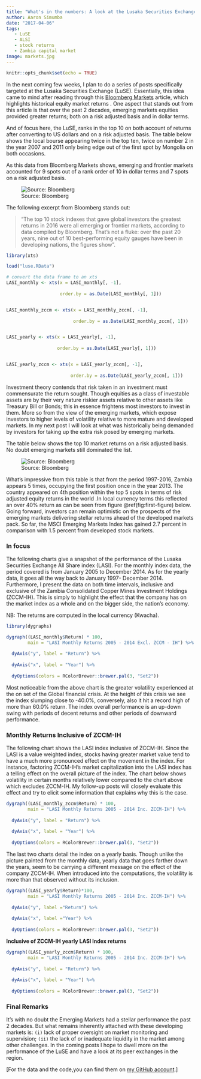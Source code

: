 ```yaml
---
title: "What's in the numbers: A look at the Lusaka Securities Exchange"
author: Aaron Simumba
date: "2017-04-06"
tags:
   - LuSE
   - ALSI
   - stock returns
   - Zambia capital market
image: markets.jpg
---
```


```r
knitr::opts_chunk$set(echo = TRUE)
```


In the next coming few weeks, I plan to do a series of posts specifically targeted at the Lusaka Securities Exchange (LuSE). Essentially, this idea came to mind after reading through this [Bloomberg Markets](https://www.bloomberg.com/news/articles/2017-01-10/history-shows-world-s-best-stock-gains-arise-in-emerging-markets) article, which highlights historical equity market returns . One aspect that stands out from this article is that over the past 2 decades, emerging markets equities provided greater returns; both on a risk adjusted basis and in dollar terms.

And of focus here, the LuSE, ranks in the top 10 on both account of returns after converting to US dollars and on a risk adjusted basis. The table below shows the local bourse appearing twice in the top ten, twice  on number 2 in the year 2007 and 2011 only being edge out of the first spot by Mongolia on both occasions.

As this data from Bloomberg Markets  shows, emerging and frontier markets accounted for 9 spots out of a rank order of 10 in dollar terms and 7 spots on a risk adjusted basis.

![Source: Bloomberg](https://user-images.githubusercontent.com/24398851/30350809-f43f4b5c-9820-11e7-80fa-5cd4aa7882fe.png)


The following excerpt from Bloomberg stands out:

>“The top 10 stock indexes that gave global investors the greatest returns in 2016 were all emerging or frontier markets, according to data compiled by Bloomberg. That’s not a fluke: over the past 20 years, nine out of 10 best-performing equity gauges have been in developing nations, the figures show”.


```r
library(xts)

load("luse.RData")

# convert the data frame to an xts
LASI_monthly <- xts(x = LASI_monthly[, -1],
                    
                    order.by = as.Date(LASI_monthly[, 1]))


LASI_monthly_zccm <- xts(x = LASI_monthly_zccm[, -1],
                         
                         order.by = as.Date(LASI_monthly_zccm[, 1]))


LASI_yearly <- xts(x = LASI_yearly[, -1],
                   
                   order.by = as.Date(LASI_yearly[, 1]))


LASI_yearly_zccm <- xts(x = LASI_yearly_zccm[, -1],
                        
                        order.by = as.Date(LASI_yearly_zccm[, 1]))
```



Investment theory contends that risk taken in an investment must commensurate the return sought. Though equities as a class of investable assets are by their very nature riskier assets relative to other assets like Treasury Bill or Bonds; this in essence frightens most investors to invest in them. More so from the view of the emerging markets, which expose investors to higher levels of volatility relative to more mature and developed markets. In my next post I will look at what was historically being  demanded by investors for taking up the extra risk posed by emerging markets.

The table below shows the top 10 market returns on a risk adjusted basis. No doubt emerging markets still dominated the list.

![Source: Bloomberg](https://user-images.githubusercontent.com/24398851/30350804-ecf24f0c-9820-11e7-8b32-165181d67703.png)


What’s impressive from this table is that from the period 1997-2016, Zambia appears 5 times, occupying the first position once in the year 2013. The country appeared on 4th position within the top 5 spots in terms of risk adjusted equity returns in the world .In local currency terms this reflected an over 40% return as can be seen from figure \@ref(fig:first-figure) below. Going forward, investors can remain optimistic on the prospects of the emerging markets delivering stellar returns ahead of the developed markets pack. So far, the MSCI Emerging Markets Index has gained 2.7 percent in comparison with 1.5 percent from developed stock markets.

### In focus

The following charts give a snapshot of the performance of the Lusaka Securities  Exchange All Share index (LASI). For the monthly index data, the period covered is from January 2005 to December 2014. As for the yearly data, it goes all the way back to January 1997- December 2014. Furthermore, I present the data on both time intervals, inclusive and exclusive of the Zambia Consolidated Copper Mines Investment Holdings (ZCCM-IH). This is simply to highlight the effect that the company has on the market index as a whole and on the bigger side, the nation's economy.

NB: The returns are computed in the local currency (Kwacha).

```r

library(dygraphs)

dygraph((LASI_monthly$Return) * 100,
        main = "LASI Monthly Returns 2005 - 2014 Excl. ZCCM - IH") %>%
  
  dyAxis("y", label = "Return") %>%
  
  dyAxis("x", label = "Year") %>%
  
  dyOptions(colors = RColorBrewer::brewer.pal(3, "Set2")) 

```


Most noticeable from the above chart is the greater volatility experienced at the on set of the Global financial crisis. At the height of this crisis we see the index slumping close to -40.0%, conversely, also it hit a record high of more than 60.0% return. The index overall performance is an up-down swing with periods of decent returns and other periods of downward performance.

### Monthly Returns Inclusive of ZCCM-IH


The following chart shows the LASI index inclusive of  ZCCM-IH. Since the LASI is a value weighted index, stocks having greater market value tend to have a much more pronounced effect on the movement in the index. For instance, factoring ZCCM-IH’s market capitalization into the LASI index has a telling effect on the overall picture of the index. The chart below shows volatility in certain months relatively lower compared to the chart above which excludes ZCCM-IH. My follow-up posts will closely evaluate this effect and try to elicit some information that explains why this is the case.

```r

dygraph((LASI_monthly_zccm$Return) * 100,
        main = "LASI Monthly Returns 2005 - 2014 Inc. ZCCM-IH") %>%
  
  dyAxis("y", label = "Return") %>%
  
  dyAxis("x", label = "Year") %>%
  
  dyOptions(colors = RColorBrewer::brewer.pal(3, "Set2")) 

```

The last two charts detail the index on a yearly basis. Though unlike the picture painted from the monthly data, yearly data that goes farther down the years, seem to be carrying a different message on the effect of the company ZCCM-IH. When introduced into the computations, the volatility is more than that observed without its inclusion.

```r


dygraph((LASI_yearly$Return)*100,
        main = "LASI Monthly Returns 2005 - 2014 Inc. ZCCM-IH") %>% 
   
  dyAxis("y", label ="Return") %>%
   
  dyAxis("x", label ="Year") %>%
   
  dyOptions(colors = RColorBrewer::brewer.pal(3, "Set2")) 
```

**Inclusive of ZCCM-IH yearly LASI Index returns**

```r

dygraph((LASI_yearly_zccm$Return) * 100,
        main = "LASI Monthly Returns 2005 - 2014 Inc. ZCCM-IH") %>%
  
  dyAxis("y", label = "Return") %>%
  
  dyAxis("x", label = "Year") %>%
  
  dyOptions(colors = RColorBrewer::brewer.pal(3, "Set2")) 
```

### Final Remarks
It’s with no doubt the Emerging Markets had a stellar performance the past 2 decades. But what remains inherently  attached with these developing markets is: `(i)` lack of proper oversight on market monitoring and supervision; `(ii)` the lack of or inadequate liquidity in the market among other challenges.
In the coming posts I hope to dwell more on the performance of the LuSE and have a look at its peer exchanges in the region.


[For the data and the code,you can find them on [my GitHub account](https://github.com/ASimumba/LuSE_Data).]
